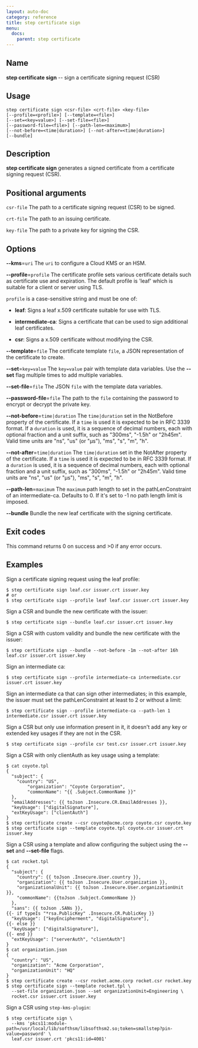 ```yaml
---
layout: auto-doc
category: reference
title: step certificate sign
menu:
  docs:
    parent: step certificate
---
```


## Name
**step certificate sign** -- sign a certificate signing request (CSR)

## Usage

```raw
step certificate sign <csr-file> <crt-file> <key-file>
[--profile=<profile>] [--template=<file>] 
[--set=<key=value>] [--set-file=<file>]
[--password-file=<file>] [--path-len=<maximum>]
[--not-before=<time|duration>] [--not-after=<time|duration>]
[--bundle]
```

## Description

**step certificate sign** generates a signed
certificate from a certificate signing request (CSR).

## Positional arguments

`csr-file`
The path to a certificate signing request (CSR) to be signed.

`crt-file`
The path to an issuing certificate.

`key-file`
The path to a private key for signing the CSR.

## Options


**--kms**=`uri`
The `uri` to configure a Cloud KMS or an HSM.

**--profile**=`profile`
The certificate profile sets various certificate details such as
  certificate use and expiration. The default profile is 'leaf' which is suitable
  for a client or server using TLS.

`profile` is a case-sensitive string and must be one of:

- **leaf**: Signs a leaf x.509 certificate suitable for use with TLS.

- **intermediate-ca**: Signs a certificate that can be used to sign additional leaf certificates.

- **csr**: Signs a x.509 certificate without modifying the CSR.

**--template**=`file`
The certificate template `file`, a JSON representation of the certificate to create.

**--set**=`key=value`
The `key=value` pair with template data variables. Use the **--set** flag multiple times to add multiple variables.

**--set-file**=`file`
The JSON `file` with the template data variables.

**--password-file**=`file`
The path to the `file` containing the password to encrypt or decrypt the private key.

**--not-before**=`time|duration`
The `time|duration` set in the NotBefore property of the certificate. If a
`time` is used it is expected to be in RFC 3339 format. If a `duration` is
used, it is a sequence of decimal numbers, each with optional fraction and a
unit suffix, such as "300ms", "-1.5h" or "2h45m". Valid time units are "ns",
"us" (or "µs"), "ms", "s", "m", "h".

**--not-after**=`time|duration`
The `time|duration` set in the NotAfter property of the certificate. If a
`time` is used it is expected to be in RFC 3339 format. If a `duration` is
used, it is a sequence of decimal numbers, each with optional fraction and a
unit suffix, such as "300ms", "-1.5h" or "2h45m". Valid time units are "ns",
"us" (or "µs"), "ms", "s", "m", "h".

**--path-len**=`maximum`
The `maximum` path length to set in the pathLenConstraint of an intermediate-ca.
Defaults to 0. If it's set to -1 no path length limit is imposed.

**--bundle**
Bundle the new leaf certificate with the signing certificate.

## Exit codes

This command returns 0 on success and >0 if any error occurs.

## Examples

Sign a certificate signing request using the leaf profile:
```shell
$ step certificate sign leaf.csr issuer.crt issuer.key
# or
$ step certificate sign --profile leaf leaf.csr issuer.crt issuer.key
```

Sign a CSR and bundle the new certificate with the issuer:
```shell
$ step certificate sign --bundle leaf.csr issuer.crt issuer.key
```

Sign a CSR with custom validity and bundle the new certificate with the issuer:
```shell
$ step certificate sign --bundle --not-before -1m --not-after 16h leaf.csr issuer.crt issuer.key
```

Sign an intermediate ca:
```shell
$ step certificate sign --profile intermediate-ca intermediate.csr issuer.crt issuer.key
```

Sign an intermediate ca that can sign other intermediates; in this example, the
issuer must set the pathLenConstraint at least to 2 or without a limit:
```shell
$ step certificate sign --profile intermediate-ca --path-len 1 intermediate.csr issuer.crt issuer.key
```

Sign a CSR but only use information present in it, it doesn't add any key or
extended key usages if they are not in the CSR.
```shell
$ step certificate sign --profile csr test.csr issuer.crt issuer.key
```

Sign a CSR with only clientAuth as key usage using a template:
```shell
$ cat coyote.tpl
{
  "subject": {
    "country": "US",
        "organization": "Coyote Corporation",
        "commonName": "{{ .Subject.CommonName }}"
  },
  "emailAddresses": {{ toJson .Insecure.CR.EmailAddresses }},
  "keyUsage": ["digitalSignature"],
  "extKeyUsage": ["clientAuth"]
}
$ step certificate create --csr coyote@acme.corp coyote.csr coyote.key
$ step certificate sign --template coyote.tpl coyote.csr issuer.crt issuer.key
```

Sign a CSR using a template and allow configuring the subject using the
**--set** and **--set-file** flags.
```shell
$ cat rocket.tpl
{
  "subject": {
    "country": {{ toJson .Insecure.User.country }},
    "organization": {{ toJson .Insecure.User.organization }},
    "organizationalUnit": {{ toJson .Insecure.User.organizationUnit }},
    "commonName": {{toJson .Subject.CommonName }}
  },
  "sans": {{ toJson .SANs }},
{{- if typeIs "*rsa.PublicKey" .Insecure.CR.PublicKey }}
  "keyUsage": ["keyEncipherment", "digitalSignature"],
{{- else }}
  "keyUsage": ["digitalSignature"],
{{- end }}
  "extKeyUsage": ["serverAuth", "clientAuth"]
}
$ cat organization.json
{
  "country": "US",
  "organization": "Acme Corporation",
  "organizationUnit": "HQ"
}
$ step certificate create --csr rocket.acme.corp rocket.csr rocket.key
$ step certificate sign --template rocket.tpl \
  --set-file organization.json --set organizationUnit=Engineering \
  rocket.csr issuer.crt issuer.key
```

Sign a CSR using `step-kms-plugin`:
```shell
$ step certificate sign \
  --kms 'pkcs11:module-path=/usr/local/lib/softhsm/libsofthsm2.so;token=smallstep?pin-value=password' \
  leaf.csr issuer.crt 'pkcs11:id=4001'
```


